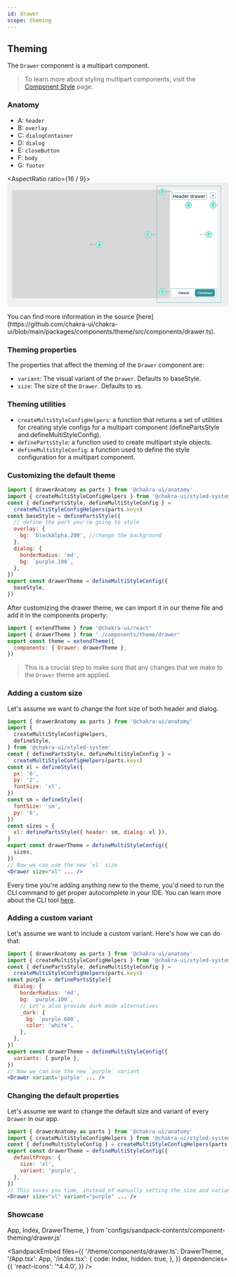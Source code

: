 ```yaml
---
id: drawer
scope: theming
---
```


## Theming

The `Drawer` component is a multipart component.

> To learn more about styling multipart components, visit the
> [Component Style](/docs/styled-system/component-style#styling-multipart-components)
> page.
### Anatomy

- A: `header`
- B: `overlay`
- C: `dialogContainer`
- D: `dialog`
- E: `closeButton`
- F: `body`
- G: `footer`

<AspectRatio ratio={16 / 9}>
<svg width="960" height="540" viewBox="0 0 960 540" fill="none" xmlns="http://www.w3.org/2000/svg">
<rect width="960" height="540" fill="#F0F0F0"/>
<path d="M910 33H20V503H910V33Z" fill="black" fill-opacity="0.1"/>
<path fill-rule="evenodd" clip-rule="evenodd" d="M386 270.5H362V269.5H386V270.5Z" fill="#319795"/>
<path d="M413 270C413 277.732 406.732 284 399 284C391.268 284 385 277.732 385 270C385 262.268 391.268 256 399 256C406.732 256 413 262.268 413 270Z" fill="#B2F5EA"/>
<path fill-rule="evenodd" clip-rule="evenodd" d="M399 283C406.18 283 412 277.18 412 270C412 262.82 406.18 257 399 257C391.82 257 386 262.82 386 270C386 277.18 391.82 283 399 283ZM399 284C406.732 284 413 277.732 413 270C413 262.268 406.732 256 399 256C391.268 256 385 262.268 385 270C385 277.732 391.268 284 399 284Z" fill="#319795"/>
<path d="M395.544 276V264.364H399.805C400.631 264.364 401.315 264.5 401.857 264.773C402.398 265.042 402.804 265.407 403.072 265.869C403.341 266.328 403.476 266.845 403.476 267.42C403.476 267.905 403.387 268.314 403.209 268.648C403.031 268.977 402.792 269.242 402.493 269.443C402.197 269.64 401.872 269.784 401.516 269.875V269.989C401.902 270.008 402.279 270.133 402.646 270.364C403.018 270.591 403.324 270.915 403.567 271.335C403.809 271.756 403.93 272.267 403.93 272.869C403.93 273.464 403.79 273.998 403.51 274.472C403.233 274.941 402.805 275.314 402.226 275.591C401.646 275.864 400.906 276 400.004 276H395.544ZM397.3 274.494H399.834C400.675 274.494 401.277 274.331 401.641 274.006C402.004 273.68 402.186 273.273 402.186 272.784C402.186 272.417 402.093 272.08 401.908 271.773C401.722 271.466 401.457 271.222 401.112 271.04C400.771 270.858 400.366 270.767 399.896 270.767H397.3V274.494ZM397.3 269.398H399.652C400.046 269.398 400.4 269.322 400.715 269.17C401.033 269.019 401.285 268.807 401.47 268.534C401.66 268.258 401.754 267.932 401.754 267.557C401.754 267.076 401.586 266.672 401.249 266.347C400.911 266.021 400.394 265.858 399.697 265.858H397.3V269.398Z" fill="#319795"/>
<path d="M361 272C362.105 272 363 271.105 363 270C363 268.895 362.105 268 361 268C359.895 268 359 268.895 359 270C359 271.105 359.895 272 361 272Z" fill="#319795"/>
<rect x="705" y="33" width="205" height="470" fill="white"/>
<path fill-rule="evenodd" clip-rule="evenodd" d="M796 464H736C733.239 464 731 466.239 731 469V489C731 491.761 733.239 494 736 494H796C798.761 494 801 491.761 801 489V469C801 466.239 798.761 464 796 464ZM736 463C732.686 463 730 465.686 730 469V489C730 492.314 732.686 495 736 495H796C799.314 495 802 492.314 802 489V469C802 465.686 799.314 463 796 463H736Z" fill="#E2E8F0"/>
<path d="M751.719 477.254H749.86C749.807 476.949 749.709 476.678 749.567 476.443C749.424 476.205 749.247 476.002 749.035 475.837C748.823 475.671 748.581 475.547 748.309 475.464C748.04 475.378 747.75 475.334 747.439 475.334C746.885 475.334 746.395 475.474 745.967 475.752C745.54 476.027 745.205 476.432 744.963 476.965C744.721 477.495 744.6 478.143 744.6 478.909C744.6 479.688 744.721 480.344 744.963 480.878C745.208 481.408 745.543 481.809 745.967 482.081C746.395 482.349 746.884 482.484 747.434 482.484C747.739 482.484 748.024 482.444 748.289 482.364C748.558 482.281 748.798 482.16 749.01 482.001C749.225 481.842 749.406 481.647 749.552 481.415C749.701 481.183 749.804 480.918 749.86 480.619L751.719 480.629C751.65 481.113 751.499 481.567 751.267 481.991C751.038 482.416 750.738 482.79 750.367 483.115C749.996 483.437 749.562 483.688 749.065 483.871C748.567 484.05 748.016 484.139 747.409 484.139C746.514 484.139 745.715 483.932 745.013 483.518C744.31 483.103 743.757 482.505 743.352 481.723C742.948 480.941 742.746 480.003 742.746 478.909C742.746 477.812 742.95 476.874 743.357 476.095C743.765 475.313 744.32 474.715 745.023 474.3C745.725 473.886 746.521 473.679 747.409 473.679C747.976 473.679 748.503 473.759 748.99 473.918C749.477 474.077 749.911 474.31 750.293 474.619C750.674 474.924 750.987 475.298 751.232 475.742C751.481 476.183 751.643 476.687 751.719 477.254Z" fill="#171923"/>
<path d="M755.526 484.154C755.043 484.154 754.607 484.068 754.219 483.896C753.834 483.72 753.53 483.461 753.304 483.12C753.082 482.779 752.971 482.358 752.971 481.857C752.971 481.426 753.051 481.07 753.21 480.788C753.369 480.507 753.586 480.281 753.861 480.112C754.136 479.943 754.446 479.816 754.791 479.729C755.139 479.64 755.498 479.575 755.869 479.535C756.317 479.489 756.68 479.448 756.958 479.411C757.237 479.371 757.439 479.312 757.565 479.232C757.694 479.149 757.759 479.022 757.759 478.849V478.82C757.759 478.445 757.648 478.155 757.426 477.95C757.204 477.744 756.884 477.641 756.466 477.641C756.025 477.641 755.676 477.737 755.417 477.93C755.162 478.122 754.99 478.349 754.9 478.611L753.22 478.372C753.352 477.908 753.571 477.52 753.876 477.209C754.181 476.894 754.554 476.659 754.994 476.503C755.435 476.344 755.923 476.264 756.456 476.264C756.824 476.264 757.19 476.307 757.555 476.393C757.919 476.48 758.253 476.622 758.554 476.821C758.856 477.017 759.098 477.283 759.28 477.621C759.466 477.959 759.558 478.382 759.558 478.889V484H757.828V482.951H757.769C757.659 483.163 757.505 483.362 757.306 483.548C757.111 483.73 756.864 483.877 756.566 483.99C756.271 484.099 755.924 484.154 755.526 484.154ZM755.994 482.832C756.355 482.832 756.668 482.76 756.933 482.618C757.199 482.472 757.402 482.28 757.545 482.041C757.691 481.803 757.764 481.542 757.764 481.261V480.361C757.707 480.407 757.611 480.45 757.475 480.49C757.343 480.53 757.194 480.565 757.028 480.594C756.862 480.624 756.698 480.651 756.536 480.674C756.373 480.697 756.232 480.717 756.113 480.734C755.845 480.77 755.604 480.83 755.392 480.913C755.18 480.995 755.013 481.111 754.89 481.261C754.767 481.406 754.706 481.595 754.706 481.827C754.706 482.159 754.827 482.409 755.069 482.578C755.311 482.747 755.619 482.832 755.994 482.832Z" fill="#171923"/>
<path d="M763.168 479.526V484H761.368V476.364H763.088V477.661H763.178C763.353 477.234 763.633 476.894 764.018 476.642C764.406 476.39 764.885 476.264 765.455 476.264C765.982 476.264 766.441 476.377 766.832 476.602C767.226 476.828 767.531 477.154 767.747 477.582C767.965 478.009 768.073 478.528 768.07 479.138V484H766.27V479.416C766.27 478.906 766.137 478.506 765.872 478.218C765.61 477.93 765.248 477.785 764.784 477.785C764.469 477.785 764.189 477.855 763.943 477.994C763.701 478.13 763.511 478.327 763.372 478.586C763.236 478.844 763.168 479.158 763.168 479.526Z" fill="#171923"/>
<path d="M773.23 484.149C772.468 484.149 771.813 483.982 771.267 483.647C770.723 483.312 770.304 482.85 770.009 482.26C769.717 481.667 769.571 480.984 769.571 480.212C769.571 479.436 769.72 478.752 770.019 478.158C770.317 477.562 770.738 477.098 771.281 476.766C771.828 476.432 772.475 476.264 773.22 476.264C773.84 476.264 774.389 476.379 774.866 476.607C775.347 476.833 775.729 477.152 776.014 477.567C776.299 477.978 776.462 478.458 776.502 479.009H774.781C774.712 478.641 774.546 478.334 774.284 478.089C774.026 477.84 773.679 477.716 773.245 477.716C772.877 477.716 772.554 477.815 772.276 478.014C771.997 478.21 771.78 478.491 771.624 478.859C771.472 479.227 771.396 479.668 771.396 480.182C771.396 480.702 771.472 481.15 771.624 481.524C771.777 481.895 771.991 482.182 772.266 482.384C772.544 482.583 772.871 482.683 773.245 482.683C773.51 482.683 773.747 482.633 773.956 482.533C774.168 482.431 774.346 482.283 774.488 482.091C774.631 481.899 774.728 481.665 774.781 481.39H776.502C776.458 481.93 776.299 482.409 776.024 482.827C775.749 483.241 775.375 483.566 774.901 483.801C774.427 484.033 773.87 484.149 773.23 484.149Z" fill="#171923"/>
<path d="M781.36 484.149C780.594 484.149 779.933 483.99 779.376 483.672C778.823 483.35 778.397 482.896 778.099 482.31C777.8 481.72 777.651 481.025 777.651 480.227C777.651 479.441 777.8 478.752 778.099 478.158C778.4 477.562 778.821 477.098 779.361 476.766C779.902 476.432 780.536 476.264 781.266 476.264C781.736 476.264 782.18 476.34 782.598 476.493C783.019 476.642 783.39 476.874 783.712 477.189C784.036 477.504 784.292 477.905 784.477 478.392C784.663 478.876 784.756 479.453 784.756 480.122V480.674H778.496V479.461H783.031C783.027 479.116 782.953 478.81 782.807 478.541C782.661 478.269 782.457 478.056 782.195 477.9C781.937 477.744 781.635 477.666 781.29 477.666C780.923 477.666 780.599 477.756 780.321 477.935C780.043 478.11 779.826 478.342 779.67 478.631C779.517 478.916 779.439 479.229 779.436 479.57V480.629C779.436 481.073 779.517 481.455 779.68 481.773C779.842 482.088 780.069 482.33 780.361 482.499C780.652 482.664 780.994 482.747 781.385 482.747C781.647 482.747 781.884 482.711 782.096 482.638C782.308 482.562 782.492 482.45 782.648 482.305C782.803 482.159 782.921 481.978 783.001 481.763L784.681 481.952C784.575 482.396 784.373 482.784 784.075 483.115C783.78 483.443 783.402 483.698 782.941 483.881C782.48 484.06 781.953 484.149 781.36 484.149Z" fill="#171923"/>
<path d="M788.078 473.818V484H786.278V473.818H788.078Z" fill="#171923"/>
<path d="M814 469C814 465.686 816.686 463 820 463H894C897.314 463 900 465.686 900 469V489C900 492.314 897.314 495 894 495H820C816.686 495 814 492.314 814 489V469Z" fill="#319795"/>
<path d="M835.719 477.254H833.86C833.807 476.949 833.709 476.678 833.567 476.443C833.424 476.205 833.247 476.002 833.035 475.837C832.823 475.671 832.581 475.547 832.309 475.464C832.04 475.378 831.75 475.335 831.439 475.335C830.885 475.335 830.395 475.474 829.967 475.752C829.54 476.027 829.205 476.432 828.963 476.965C828.721 477.495 828.6 478.143 828.6 478.909C828.6 479.688 828.721 480.344 828.963 480.878C829.208 481.408 829.543 481.809 829.967 482.081C830.395 482.349 830.884 482.484 831.434 482.484C831.739 482.484 832.024 482.444 832.289 482.364C832.558 482.281 832.798 482.161 833.01 482.001C833.225 481.842 833.406 481.647 833.552 481.415C833.701 481.183 833.804 480.918 833.86 480.619L835.719 480.629C835.65 481.113 835.499 481.567 835.267 481.991C835.038 482.416 834.738 482.79 834.367 483.115C833.996 483.437 833.562 483.688 833.065 483.871C832.567 484.05 832.016 484.139 831.409 484.139C830.514 484.139 829.715 483.932 829.013 483.518C828.31 483.103 827.757 482.505 827.352 481.723C826.948 480.941 826.746 480.003 826.746 478.909C826.746 477.812 826.95 476.874 827.357 476.095C827.765 475.313 828.32 474.715 829.023 474.3C829.725 473.886 830.521 473.679 831.409 473.679C831.976 473.679 832.503 473.759 832.99 473.918C833.477 474.077 833.911 474.31 834.293 474.619C834.674 474.924 834.987 475.298 835.232 475.742C835.481 476.183 835.643 476.687 835.719 477.254Z" fill="white"/>
<path d="M840.66 484.149C839.914 484.149 839.268 483.985 838.721 483.657C838.174 483.329 837.75 482.87 837.448 482.28C837.15 481.69 837.001 481 837.001 480.212C837.001 479.423 837.15 478.732 837.448 478.138C837.75 477.545 838.174 477.085 838.721 476.756C839.268 476.428 839.914 476.264 840.66 476.264C841.406 476.264 842.052 476.428 842.599 476.756C843.146 477.085 843.568 477.545 843.867 478.138C844.168 478.732 844.319 479.423 844.319 480.212C844.319 481 844.168 481.69 843.867 482.28C843.568 482.87 843.146 483.329 842.599 483.657C842.052 483.985 841.406 484.149 840.66 484.149ZM840.67 482.707C841.074 482.707 841.412 482.596 841.684 482.374C841.956 482.149 842.158 481.847 842.291 481.469C842.427 481.092 842.494 480.671 842.494 480.207C842.494 479.739 842.427 479.317 842.291 478.939C842.158 478.558 841.956 478.254 841.684 478.029C841.412 477.804 841.074 477.691 840.67 477.691C840.256 477.691 839.911 477.804 839.636 478.029C839.364 478.254 839.16 478.558 839.024 478.939C838.892 479.317 838.825 479.739 838.825 480.207C838.825 480.671 838.892 481.092 839.024 481.469C839.16 481.847 839.364 482.149 839.636 482.374C839.911 482.596 840.256 482.707 840.67 482.707Z" fill="white"/>
<path d="M847.646 479.526V484H845.847V476.364H847.567V477.661H847.656C847.832 477.234 848.112 476.894 848.496 476.642C848.884 476.39 849.363 476.264 849.933 476.264C850.46 476.264 850.919 476.377 851.31 476.602C851.705 476.828 852.01 477.154 852.225 477.582C852.444 478.009 852.552 478.528 852.548 479.138V484H850.749V479.416C850.749 478.906 850.616 478.506 850.351 478.218C850.089 477.93 849.726 477.786 849.262 477.786C848.947 477.786 848.667 477.855 848.422 477.994C848.18 478.13 847.989 478.327 847.85 478.586C847.714 478.844 847.646 479.158 847.646 479.526Z" fill="white"/>
<path d="M858.191 476.364V477.756H853.801V476.364H858.191ZM854.885 474.534H856.685V481.703C856.685 481.945 856.721 482.131 856.794 482.26C856.87 482.386 856.97 482.472 857.092 482.518C857.215 482.565 857.351 482.588 857.5 482.588C857.613 482.588 857.715 482.58 857.808 482.563C857.904 482.547 857.977 482.532 858.027 482.518L858.33 483.925C858.234 483.959 858.097 483.995 857.918 484.035C857.742 484.075 857.527 484.098 857.271 484.104C856.821 484.118 856.415 484.05 856.053 483.901C855.692 483.748 855.405 483.513 855.193 483.195C854.984 482.876 854.882 482.479 854.885 482.001V474.534Z" fill="white"/>
<path d="M859.696 484V476.364H861.496V484H859.696ZM860.601 475.28C860.316 475.28 860.071 475.185 859.865 474.996C859.66 474.804 859.557 474.574 859.557 474.305C859.557 474.034 859.66 473.803 859.865 473.614C860.071 473.422 860.316 473.326 860.601 473.326C860.889 473.326 861.135 473.422 861.337 473.614C861.542 473.803 861.645 474.034 861.645 474.305C861.645 474.574 861.542 474.804 861.337 474.996C861.135 475.185 860.889 475.28 860.601 475.28Z" fill="white"/>
<path d="M865.146 479.526V484H863.347V476.364H865.067V477.661H865.156C865.332 477.234 865.612 476.894 865.996 476.642C866.384 476.39 866.863 476.264 867.433 476.264C867.96 476.264 868.419 476.377 868.81 476.602C869.205 476.828 869.51 477.154 869.725 477.582C869.944 478.009 870.052 478.528 870.048 479.138V484H868.249V479.416C868.249 478.906 868.116 478.506 867.851 478.218C867.589 477.93 867.226 477.786 866.762 477.786C866.447 477.786 866.167 477.855 865.922 477.994C865.68 478.13 865.489 478.327 865.35 478.586C865.214 478.844 865.146 479.158 865.146 479.526Z" fill="white"/>
<path d="M876.745 480.788V476.364H878.545V484H876.8V482.643H876.72C876.548 483.07 876.264 483.42 875.87 483.692C875.479 483.964 874.997 484.099 874.423 484.099C873.923 484.099 873.48 483.988 873.096 483.766C872.715 483.541 872.416 483.214 872.201 482.787C871.986 482.356 871.878 481.836 871.878 481.226V476.364H873.678V480.947C873.678 481.431 873.81 481.816 874.075 482.101C874.34 482.386 874.688 482.528 875.119 482.528C875.384 482.528 875.641 482.464 875.89 482.335C876.138 482.205 876.342 482.013 876.501 481.758C876.664 481.499 876.745 481.176 876.745 480.788Z" fill="white"/>
<path d="M883.776 484.149C883.01 484.149 882.349 483.99 881.792 483.672C881.239 483.35 880.813 482.896 880.515 482.31C880.216 481.72 880.067 481.025 880.067 480.227C880.067 479.441 880.216 478.752 880.515 478.158C880.816 477.562 881.237 477.098 881.778 476.766C882.318 476.432 882.952 476.264 883.682 476.264C884.152 476.264 884.596 476.34 885.014 476.493C885.435 476.642 885.806 476.874 886.128 477.189C886.452 477.504 886.708 477.905 886.893 478.392C887.079 478.876 887.172 479.453 887.172 480.122V480.674H880.912V479.461H885.447C885.443 479.116 885.369 478.81 885.223 478.541C885.077 478.269 884.873 478.056 884.611 477.9C884.353 477.744 884.051 477.666 883.706 477.666C883.339 477.666 883.015 477.756 882.737 477.935C882.459 478.11 882.242 478.342 882.086 478.631C881.933 478.916 881.855 479.229 881.852 479.57V480.629C881.852 481.073 881.933 481.455 882.096 481.773C882.258 482.088 882.485 482.33 882.777 482.499C883.068 482.664 883.41 482.747 883.801 482.747C884.063 482.747 884.3 482.711 884.512 482.638C884.724 482.562 884.908 482.451 885.064 482.305C885.22 482.159 885.337 481.978 885.417 481.763L887.097 481.952C886.991 482.396 886.789 482.784 886.491 483.115C886.196 483.443 885.818 483.698 885.357 483.881C884.896 484.06 884.369 484.149 883.776 484.149Z" fill="white"/>
<path d="M906 460H710V499H906V460Z" stroke="#319795"/>
<path d="M658 474C658 466.268 664.268 460 672 460C679.732 460 686 466.268 686 474C686 481.732 679.732 488 672 488C664.268 488 658 481.732 658 474Z" fill="#B2F5EA"/>
<path fill-rule="evenodd" clip-rule="evenodd" d="M686 474H710V475H686V474Z" fill="#319795"/>
<path fill-rule="evenodd" clip-rule="evenodd" d="M672 461C664.82 461 659 466.82 659 474C659 481.18 664.82 487 672 487C679.18 487 685 481.18 685 474C685 466.82 679.18 461 672 461ZM672 460C664.268 460 658 466.268 658 474C658 481.732 664.268 488 672 488C679.732 488 686 481.732 686 474C686 466.268 679.732 460 672 460Z" fill="#319795"/>
<path d="M675.161 471.04C675.051 470.695 674.904 470.386 674.718 470.114C674.536 469.837 674.318 469.602 674.065 469.409C673.811 469.212 673.521 469.063 673.195 468.96C672.873 468.858 672.519 468.807 672.133 468.807C671.477 468.807 670.887 468.975 670.36 469.313C669.833 469.65 669.417 470.144 669.11 470.795C668.807 471.443 668.655 472.237 668.655 473.176C668.655 474.119 668.809 474.917 669.116 475.568C669.422 476.22 669.843 476.714 670.377 477.051C670.911 477.388 671.519 477.557 672.201 477.557C672.833 477.557 673.385 477.428 673.854 477.17C674.328 476.913 674.693 476.549 674.951 476.08C675.212 475.606 675.343 475.049 675.343 474.409L675.797 474.494H672.468V473.045H677.042V474.369C677.042 475.347 676.833 476.195 676.417 476.915C676.004 477.631 675.432 478.184 674.701 478.574C673.974 478.964 673.14 479.159 672.201 479.159C671.148 479.159 670.224 478.917 669.428 478.432C668.637 477.947 668.019 477.26 667.576 476.369C667.133 475.475 666.911 474.415 666.911 473.188C666.911 472.26 667.04 471.426 667.297 470.688C667.555 469.949 667.917 469.322 668.383 468.807C668.852 468.288 669.404 467.892 670.036 467.619C670.672 467.343 671.368 467.205 672.121 467.205C672.75 467.205 673.335 467.297 673.877 467.483C674.422 467.669 674.907 467.932 675.332 468.273C675.76 468.614 676.114 469.019 676.394 469.489C676.674 469.955 676.864 470.472 676.962 471.04H675.161Z" fill="#319795"/>
<path fill-rule="evenodd" clip-rule="evenodd" d="M837 225.5H861V226.5H837V225.5Z" fill="#319795"/>
<path d="M860 226C860 218.268 866.268 212 874 212C881.732 212 888 218.268 888 226C888 233.732 881.732 240 874 240C866.268 240 860 233.732 860 226Z" fill="#B2F5EA"/>
<path fill-rule="evenodd" clip-rule="evenodd" d="M874 213C866.82 213 861 218.82 861 226C861 233.18 866.82 239 874 239C881.18 239 887 233.18 887 226C887 218.82 881.18 213 874 213ZM874 212C866.268 212 860 218.268 860 226C860 233.732 866.268 240 874 240C881.732 240 888 233.732 888 226C888 218.268 881.732 212 874 212Z" fill="#319795"/>
<path d="M870.591 231V219.364H877.807V220.875H872.347V224.42H877.29V225.926H872.347V231H870.591Z" fill="#319795"/>
<path d="M837 228C838.105 228 839 227.105 839 226C839 224.895 838.105 224 837 224C835.895 224 835 224.895 835 226C835 227.105 835.895 228 837 228Z" fill="#319795"/>
<path fill-rule="evenodd" clip-rule="evenodd" d="M787 85V74H786V85H787Z" fill="#319795"/>
<path d="M772 99C772 91.268 778.268 85 786 85C793.732 85 800 91.268 800 99C800 106.732 793.732 113 786 113C778.268 113 772 106.732 772 99Z" fill="#B2F5EA"/>
<path fill-rule="evenodd" clip-rule="evenodd" d="M786 86C778.82 86 773 91.82 773 99C773 106.18 778.82 112 786 112C793.18 112 799 106.18 799 99C799 91.82 793.18 86 786 86ZM786 85C778.268 85 772 91.268 772 99C772 106.732 778.268 113 786 113C793.732 113 800 106.732 800 99C800 91.268 793.732 85 786 85Z" fill="#319795"/>
<path d="M782.66 104H780.796L784.984 92.364H787.012L791.2 104H789.336L786.046 94.477H785.955L782.66 104ZM782.972 99.443H789.018V100.92H782.972V99.443Z" fill="#319795"/>
<path d="M864 45H713V74H864V45Z" stroke="#319795"/>
<path fill-rule="evenodd" clip-rule="evenodd" d="M710 40.5H686V39.5H710V40.5Z" fill="#319795"/>
<path d="M713 40C713 38.8954 712.105 38 711 38C709.895 38 709 38.8954 709 40C709 41.1046 709.895 42 711 42C712.105 42 713 41.1046 713 40Z" fill="#319795"/>
<path d="M658 40C658 32.268 664.268 26 672 26C679.732 26 686 32.268 686 40C686 47.732 679.732 54 672 54C664.268 54 658 47.732 658 40Z" fill="#B2F5EA"/>
<path fill-rule="evenodd" clip-rule="evenodd" d="M672 27C664.82 27 659 32.82 659 40C659 47.18 664.82 53 672 53C679.18 53 685 47.18 685 40C685 32.82 679.18 27 672 27ZM672 26C664.268 26 658 32.268 658 40C658 47.732 664.268 54 672 54C679.732 54 686 47.732 686 40C686 32.268 679.732 26 672 26Z" fill="#319795"/>
<path d="M671.272 45H667.505V33.364H671.391C672.532 33.364 673.511 33.597 674.329 34.063C675.147 34.525 675.774 35.189 676.21 36.057C676.649 36.92 676.869 37.956 676.869 39.165C676.869 40.377 676.647 41.419 676.204 42.29C675.764 43.161 675.128 43.831 674.295 44.301C673.461 44.767 672.454 45 671.272 45ZM669.261 43.466H671.175C672.062 43.466 672.799 43.299 673.386 42.966C673.973 42.629 674.412 42.142 674.704 41.506C674.996 40.866 675.141 40.085 675.141 39.165C675.141 38.252 674.996 37.477 674.704 36.841C674.416 36.205 673.986 35.722 673.414 35.392C672.842 35.063 672.132 34.898 671.283 34.898H669.261V43.466Z" fill="#319795"/>
<path fill-rule="evenodd" clip-rule="evenodd" d="M892 85V68H893V85H892Z" fill="#319795"/>
<path d="M903.5 45H880.5V68H903.5V45Z" stroke="#319795"/>
<path d="M892 55.557L895.3 52.257L896.243 53.2L892.943 56.5L896.243 59.8L895.3 60.743L892 57.443L888.7 60.743L887.757 59.8L891.057 56.5L887.757 53.2L888.7 52.257L892 55.557Z" fill="#2D3748"/>
<path d="M719.761 67V52.4545H721.523V58.9318H729.278V52.4545H731.04V67H729.278V60.4943H721.523V67H719.761ZM738.913 67.2273C737.862 67.2273 736.955 66.9953 736.192 66.5312C735.435 66.0625 734.85 65.4091 734.438 64.571C734.031 63.7282 733.827 62.7481 733.827 61.6307C733.827 60.5133 734.031 59.5284 734.438 58.6761C734.85 57.8191 735.423 57.1515 736.157 56.6733C736.896 56.1903 737.757 55.9489 738.742 55.9489C739.31 55.9489 739.871 56.0436 740.425 56.233C740.979 56.4223 741.484 56.7301 741.938 57.1562C742.393 57.5777 742.755 58.1364 743.025 58.8324C743.295 59.5284 743.43 60.3854 743.43 61.4034V62.1136H735.021V60.6648H741.725C741.725 60.0492 741.602 59.5 741.356 59.017C741.114 58.5341 740.769 58.1529 740.319 57.8736C739.874 57.5942 739.348 57.4545 738.742 57.4545C738.075 57.4545 737.497 57.6203 737.009 57.9517C736.526 58.2784 736.155 58.7045 735.894 59.2301C735.634 59.7557 735.504 60.3191 735.504 60.9205V61.8864C735.504 62.7102 735.646 63.4086 735.93 63.9815C736.219 64.5497 736.619 64.983 737.13 65.2812C737.641 65.5748 738.236 65.7216 738.913 65.7216C739.353 65.7216 739.751 65.66 740.106 65.5369C740.466 65.4091 740.776 65.2197 741.036 64.9688C741.297 64.7131 741.498 64.3958 741.64 64.017L743.259 64.4716C743.089 65.0208 742.802 65.5038 742.4 65.9205C741.997 66.3324 741.5 66.6544 740.908 66.8864C740.317 67.1136 739.651 67.2273 738.913 67.2273ZM749.19 67.2557C748.498 67.2557 747.871 67.1255 747.308 66.8651C746.744 66.5999 746.297 66.2188 745.965 65.7216C745.634 65.2197 745.468 64.6136 745.468 63.9034C745.468 63.2784 745.591 62.7718 745.837 62.3835C746.084 61.9905 746.413 61.6828 746.825 61.4602C747.237 61.2377 747.691 61.072 748.188 60.9631C748.69 60.8494 749.194 60.7595 749.701 60.6932C750.364 60.608 750.901 60.544 751.313 60.5014C751.73 60.4541 752.033 60.3759 752.222 60.267C752.416 60.1581 752.513 59.9687 752.513 59.6989V59.642C752.513 58.9413 752.322 58.3968 751.938 58.0085C751.559 57.6203 750.984 57.4261 750.212 57.4261C749.412 57.4261 748.785 57.6013 748.33 57.9517C747.876 58.3021 747.556 58.6761 747.371 59.0739L745.781 58.5057C746.065 57.8428 746.443 57.3267 746.917 56.9574C747.395 56.5833 747.916 56.3229 748.479 56.1761C749.048 56.0246 749.606 55.9489 750.156 55.9489C750.506 55.9489 750.908 55.9915 751.363 56.0767C751.822 56.1572 752.265 56.3253 752.691 56.581C753.122 56.8366 753.479 57.2225 753.763 57.7386C754.048 58.2547 754.19 58.946 754.19 59.8125V67H752.513V65.5227H752.428C752.315 65.7595 752.125 66.0128 751.86 66.2827C751.595 66.5526 751.242 66.7822 750.802 66.9716C750.362 67.161 749.824 67.2557 749.19 67.2557ZM749.445 65.75C750.108 65.75 750.667 65.6198 751.121 65.3594C751.581 65.099 751.926 64.7628 752.158 64.3509C752.395 63.9389 752.513 63.5057 752.513 63.0511V61.517C752.442 61.6023 752.286 61.6804 752.045 61.7514C751.808 61.8177 751.533 61.8769 751.221 61.929C750.913 61.9763 750.612 62.0189 750.319 62.0568C750.03 62.09 749.796 62.1184 749.616 62.142C749.18 62.1989 748.773 62.2912 748.394 62.419C748.02 62.5421 747.717 62.7292 747.485 62.9801C747.258 63.2263 747.144 63.5625 747.144 63.9886C747.144 64.571 747.36 65.0114 747.79 65.3097C748.226 65.6032 748.778 65.75 749.445 65.75ZM761.368 67.2273C760.459 67.2273 759.657 66.9976 758.961 66.5384C758.265 66.0743 757.72 65.4209 757.327 64.5781C756.934 63.7306 756.738 62.7292 756.738 61.5739C756.738 60.428 756.934 59.4337 757.327 58.5909C757.72 57.7481 758.267 57.0971 758.968 56.6378C759.668 56.1785 760.478 55.9489 761.397 55.9489C762.107 55.9489 762.668 56.0672 763.08 56.304C763.497 56.536 763.814 56.8011 764.032 57.0994C764.254 57.393 764.427 57.6345 764.55 57.8239H764.692V52.4545H766.368V67H764.749V65.3239H764.55C764.427 65.5227 764.252 65.7737 764.025 66.0767C763.797 66.375 763.473 66.6425 763.051 66.8793C762.63 67.1113 762.069 67.2273 761.368 67.2273ZM761.596 65.7216C762.268 65.7216 762.836 65.5464 763.3 65.196C763.764 64.8409 764.117 64.3509 764.358 63.7259C764.6 63.0961 764.721 62.3693 764.721 61.5455C764.721 60.7311 764.602 60.0185 764.365 59.4077C764.129 58.7921 763.778 58.3139 763.314 57.973C762.85 57.6274 762.277 57.4545 761.596 57.4545C760.885 57.4545 760.293 57.6368 759.82 58.0014C759.351 58.3613 758.998 58.8513 758.762 59.4716C758.53 60.0871 758.414 60.7784 758.414 61.5455C758.414 62.322 758.532 63.0275 758.769 63.6619C759.01 64.2917 759.365 64.7936 759.834 65.1676C760.308 65.5369 760.895 65.7216 761.596 65.7216ZM774.245 67.2273C773.194 67.2273 772.287 66.9953 771.525 66.5312C770.767 66.0625 770.182 65.4091 769.77 64.571C769.363 63.7282 769.159 62.7481 769.159 61.6307C769.159 60.5133 769.363 59.5284 769.77 58.6761C770.182 57.8191 770.755 57.1515 771.489 56.6733C772.228 56.1903 773.089 55.9489 774.074 55.9489C774.642 55.9489 775.203 56.0436 775.757 56.233C776.311 56.4223 776.816 56.7301 777.27 57.1562C777.725 57.5777 778.087 58.1364 778.357 58.8324C778.627 59.5284 778.762 60.3854 778.762 61.4034V62.1136H770.353V60.6648H777.057C777.057 60.0492 776.934 59.5 776.688 59.017C776.446 58.5341 776.101 58.1529 775.651 57.8736C775.206 57.5942 774.68 57.4545 774.074 57.4545C773.407 57.4545 772.829 57.6203 772.341 57.9517C771.858 58.2784 771.487 58.7045 771.226 59.2301C770.966 59.7557 770.836 60.3191 770.836 60.9205V61.8864C770.836 62.7102 770.978 63.4086 771.262 63.9815C771.551 64.5497 771.951 64.983 772.462 65.2812C772.973 65.5748 773.568 65.7216 774.245 65.7216C774.685 65.7216 775.083 65.66 775.438 65.5369C775.798 65.4091 776.108 65.2197 776.368 64.9688C776.629 64.7131 776.83 64.3958 776.972 64.017L778.591 64.4716C778.421 65.0208 778.134 65.5038 777.732 65.9205C777.329 66.3324 776.832 66.6544 776.24 66.8864C775.649 67.1136 774.983 67.2273 774.245 67.2273ZM781.311 67V56.0909H782.931V57.7386H783.044C783.243 57.1989 783.603 56.7609 784.124 56.4247C784.645 56.0885 785.232 55.9205 785.885 55.9205C786.008 55.9205 786.162 55.9228 786.347 55.9276C786.532 55.9323 786.671 55.9394 786.766 55.9489V57.6534C786.709 57.6392 786.579 57.6179 786.375 57.5895C786.176 57.5563 785.966 57.5398 785.743 57.5398C785.213 57.5398 784.739 57.651 784.323 57.8736C783.911 58.0914 783.584 58.3944 783.343 58.7827C783.106 59.1662 782.988 59.6042 782.988 60.0966V67H781.311ZM798.497 67.2273C797.588 67.2273 796.786 66.9976 796.089 66.5384C795.393 66.0743 794.849 65.4209 794.456 64.5781C794.063 63.7306 793.866 62.7292 793.866 61.5739C793.866 60.428 794.063 59.4337 794.456 58.5909C794.849 57.7481 795.396 57.0971 796.097 56.6378C796.797 56.1785 797.607 55.9489 798.526 55.9489C799.236 55.9489 799.797 56.0672 800.209 56.304C800.625 56.536 800.943 56.8011 801.161 57.0994C801.383 57.393 801.556 57.6345 801.679 57.8239H801.821V52.4545H803.497V67H801.878V65.3239H801.679C801.556 65.5227 801.381 65.7737 801.153 66.0767C800.926 66.375 800.602 66.6425 800.18 66.8793C799.759 67.1113 799.198 67.2273 798.497 67.2273ZM798.724 65.7216C799.397 65.7216 799.965 65.5464 800.429 65.196C800.893 64.8409 801.246 64.3509 801.487 63.7259C801.729 63.0961 801.849 62.3693 801.849 61.5455C801.849 60.7311 801.731 60.0185 801.494 59.4077C801.258 58.7921 800.907 58.3139 800.443 57.973C799.979 57.6274 799.406 57.4545 798.724 57.4545C798.014 57.4545 797.422 57.6368 796.949 58.0014C796.48 58.3613 796.127 58.8513 795.891 59.4716C795.659 60.0871 795.543 60.7784 795.543 61.5455C795.543 62.322 795.661 63.0275 795.898 63.6619C796.139 64.2917 796.494 64.7936 796.963 65.1676C797.437 65.5369 798.024 65.7216 798.724 65.7216ZM806.8 67V56.0909H808.419V57.7386H808.533C808.732 57.1989 809.091 56.7609 809.612 56.4247C810.133 56.0885 810.72 55.9205 811.374 55.9205C811.497 55.9205 811.651 55.9228 811.835 55.9276C812.02 55.9323 812.16 55.9394 812.254 55.9489V57.6534C812.197 57.6392 812.067 57.6179 811.864 57.5895C811.665 57.5563 811.454 57.5398 811.232 57.5398C810.701 57.5398 810.228 57.651 809.811 57.8736C809.399 58.0914 809.072 58.3944 808.831 58.7827C808.594 59.1662 808.476 59.6042 808.476 60.0966V67H806.8ZM817.451 67.2557C816.76 67.2557 816.133 67.1255 815.569 66.8651C815.006 66.5999 814.558 66.2188 814.227 65.7216C813.895 65.2197 813.73 64.6136 813.73 63.9034C813.73 63.2784 813.853 62.7718 814.099 62.3835C814.345 61.9905 814.674 61.6828 815.086 61.4602C815.498 61.2377 815.953 61.072 816.45 60.9631C816.952 60.8494 817.456 60.7595 817.963 60.6932C818.626 60.608 819.163 60.544 819.575 60.5014C819.992 60.4541 820.295 60.3759 820.484 60.267C820.678 60.1581 820.775 59.9687 820.775 59.6989V59.642C820.775 58.9413 820.583 58.3968 820.2 58.0085C819.821 57.6203 819.246 57.4261 818.474 57.4261C817.674 57.4261 817.047 57.6013 816.592 57.9517C816.137 58.3021 815.818 58.6761 815.633 59.0739L814.042 58.5057C814.326 57.8428 814.705 57.3267 815.179 56.9574C815.657 56.5833 816.178 56.3229 816.741 56.1761C817.309 56.0246 817.868 55.9489 818.417 55.9489C818.768 55.9489 819.17 55.9915 819.625 56.0767C820.084 56.1572 820.527 56.3253 820.953 56.581C821.384 56.8366 821.741 57.2225 822.025 57.7386C822.309 58.2547 822.451 58.946 822.451 59.8125V67H820.775V65.5227H820.69C820.576 65.7595 820.387 66.0128 820.122 66.2827C819.857 66.5526 819.504 66.7822 819.064 66.9716C818.623 67.161 818.086 67.2557 817.451 67.2557ZM817.707 65.75C818.37 65.75 818.929 65.6198 819.383 65.3594C819.842 65.099 820.188 64.7628 820.42 64.3509C820.657 63.9389 820.775 63.5057 820.775 63.0511V61.517C820.704 61.6023 820.548 61.6804 820.306 61.7514C820.07 61.8177 819.795 61.8769 819.483 61.929C819.175 61.9763 818.874 62.0189 818.581 62.0568C818.292 62.09 818.057 62.1184 817.877 62.142C817.442 62.1989 817.035 62.2912 816.656 62.419C816.282 62.5421 815.979 62.7292 815.747 62.9801C815.52 63.2263 815.406 63.5625 815.406 63.9886C815.406 64.571 815.621 65.0114 816.052 65.3097C816.488 65.6032 817.039 65.75 817.707 65.75ZM827.982 67L824.658 56.0909H826.42L828.778 64.4432H828.891L831.221 56.0909H833.011L835.312 64.4148H835.425L837.783 56.0909H839.545L836.221 67H834.573L832.187 58.6193H832.016L829.63 67H827.982ZM845.963 67.2273C844.912 67.2273 844.006 66.9953 843.243 66.5312C842.486 66.0625 841.901 65.4091 841.489 64.571C841.082 63.7282 840.878 62.7481 840.878 61.6307C840.878 60.5133 841.082 59.5284 841.489 58.6761C841.901 57.8191 842.474 57.1515 843.208 56.6733C843.946 56.1903 844.808 55.9489 845.793 55.9489C846.361 55.9489 846.922 56.0436 847.476 56.233C848.03 56.4223 848.534 56.7301 848.989 57.1562C849.444 57.5777 849.806 58.1364 850.076 58.8324C850.346 59.5284 850.48 60.3854 850.48 61.4034V62.1136H842.071V60.6648H848.776C848.776 60.0492 848.653 59.5 848.407 59.017C848.165 58.5341 847.819 58.1529 847.37 57.8736C846.925 57.5942 846.399 57.4545 845.793 57.4545C845.125 57.4545 844.548 57.6203 844.06 57.9517C843.577 58.2784 843.205 58.7045 842.945 59.2301C842.685 59.7557 842.554 60.3191 842.554 60.9205V61.8864C842.554 62.7102 842.696 63.4086 842.98 63.9815C843.269 64.5497 843.669 64.983 844.181 65.2812C844.692 65.5748 845.286 65.7216 845.963 65.7216C846.404 65.7216 846.801 65.66 847.157 65.5369C847.516 65.4091 847.827 65.2197 848.087 64.9688C848.347 64.7131 848.549 64.3958 848.691 64.017L850.31 64.4716C850.14 65.0208 849.853 65.5038 849.451 65.9205C849.048 66.3324 848.551 66.6544 847.959 66.8864C847.367 67.1136 846.702 67.2273 845.963 67.2273ZM853.03 67V56.0909H854.65V57.7386H854.763C854.962 57.1989 855.322 56.7609 855.843 56.4247C856.364 56.0885 856.951 55.9205 857.604 55.9205C857.727 55.9205 857.881 55.9228 858.066 55.9276C858.25 55.9323 858.39 55.9394 858.485 55.9489V57.6534C858.428 57.6392 858.298 57.6179 858.094 57.5895C857.895 57.5563 857.685 57.5398 857.462 57.5398C856.932 57.5398 856.458 57.651 856.042 57.8736C855.63 58.0914 855.303 58.3944 855.061 58.7827C854.825 59.1662 854.706 59.6042 854.706 60.0966V67H853.03Z" fill="black"/>
<rect x="648.5" y="15.5" width="278" height="505" stroke="#319795"/>
<path fill-rule="evenodd" clip-rule="evenodd" d="M648 227H624V226H648V227Z" fill="#319795"/>
<path d="M596 226C596 218.268 602.268 212 610 212C617.732 212 624 218.268 624 226C624 233.732 617.732 240 610 240C602.268 240 596 233.732 596 226Z" fill="#B2F5EA"/>
<path fill-rule="evenodd" clip-rule="evenodd" d="M610 213C602.82 213 597 218.82 597 226C597 233.18 602.82 239 610 239C617.18 239 623 233.18 623 226C623 218.82 617.18 213 610 213ZM610 212C602.268 212 596 218.268 596 226C596 233.732 602.268 240 610 240C617.732 240 624 233.732 624 226C624 218.268 617.732 212 610 212Z" fill="#319795"/>
<path d="M615.06 223.148H613.288C613.219 222.769 613.093 222.436 612.907 222.148C612.721 221.86 612.494 221.616 612.225 221.415C611.956 221.214 611.655 221.062 611.322 220.96C610.992 220.858 610.642 220.807 610.271 220.807C609.6 220.807 609 220.975 608.469 221.312C607.943 221.65 607.526 222.144 607.219 222.795C606.916 223.447 606.765 224.242 606.765 225.182C606.765 226.129 606.916 226.928 607.219 227.579C607.526 228.231 607.945 228.724 608.475 229.057C609.005 229.39 609.602 229.557 610.265 229.557C610.632 229.557 610.981 229.508 611.31 229.409C611.644 229.307 611.945 229.157 612.214 228.96C612.483 228.763 612.71 228.523 612.896 228.239C613.085 227.951 613.216 227.621 613.288 227.25L615.06 227.256C614.966 227.828 614.782 228.354 614.509 228.835C614.24 229.312 613.894 229.725 613.469 230.074C613.049 230.418 612.568 230.686 612.026 230.875C611.485 231.064 610.894 231.159 610.254 231.159C609.246 231.159 608.348 230.92 607.56 230.443C606.773 229.962 606.151 229.275 605.697 228.381C605.246 227.487 605.021 226.42 605.021 225.182C605.021 223.939 605.248 222.873 605.702 221.983C606.157 221.089 606.778 220.403 607.566 219.926C608.354 219.445 609.25 219.204 610.254 219.204C610.871 219.204 611.447 219.294 611.981 219.472C612.519 219.646 613.002 219.903 613.43 220.244C613.858 220.581 614.212 220.994 614.492 221.483C614.773 221.968 614.962 222.523 615.06 223.148Z" fill="#319795"/>
<path d="M879 99C879 91.268 885.268 85 893 85C900.732 85 907 91.268 907 99C907 106.732 900.732 113 893 113C885.268 113 879 106.732 879 99Z" fill="#B2F5EA"/>
<path fill-rule="evenodd" clip-rule="evenodd" d="M893 86C885.82 86 880 91.82 880 99C880 106.18 885.82 112 893 112C900.18 112 906 106.18 906 99C906 91.82 900.18 86 893 86ZM893 85C885.268 85 879 91.268 879 99C879 106.732 885.268 113 893 113C900.732 113 907 106.732 907 99C907 91.268 900.732 85 893 85Z" fill="#319795"/>
<path d="M889.458 104V92.364H896.753V93.875H891.214V97.42H896.373V98.926H891.214V102.489H896.822V104H889.458Z" fill="#319795"/>
</svg>

</AspectRatio>
You can find more information in the source
[here](https://github.com/chakra-ui/chakra-ui/blob/main/packages/components/theme/src/components/drawer.ts).

### Theming properties

The properties that affect the theming of the `Drawer` component are:

- `variant`: The visual variant of the `Drawer`. Defaults to baseStyle.
- `size`: The size of the `Drawer`. Defaults to xs.

### Theming utilities

- `createMultiStyleConfigHelpers`: a function that returns a set of utilities
  for creating style configs for a multipart component (definePartsStyle and
  defineMultiStyleConfig).
- `definePartsStyle`: a function used to create multipart style objects.
- `defineMultiStyleConfig`: a function used to define the style configuration
  for a multipart component.

### Customizing the default theme

```jsx live=false
import { drawerAnatomy as parts } from '@chakra-ui/anatomy'
import { createMultiStyleConfigHelpers } from '@chakra-ui/styled-system'
const { definePartsStyle, defineMultiStyleConfig } =
  createMultiStyleConfigHelpers(parts.keys)
const baseStyle = definePartsStyle({
  // define the part you're going to style
  overlay: {
    bg: 'blackAlpha.200', //change the background
  },
  dialog: {
    borderRadius: 'md',
    bg: `purple.100`,
  },
})
export const drawerTheme = defineMultiStyleConfig({
  baseStyle,
})
```

After customizing the drawer theme, we can import it in our theme file and add it
in the components property:

```jsx live=false
import { extendTheme } from '@chakra-ui/react'
import { drawerTheme } from './components/theme/drawer'
export const theme = extendTheme({
  components: { Drawer: drawerTheme },
})
```

> This is a crucial step to make sure that any changes that we make to the
> `Drawer` theme are applied.
### Adding a custom size

Let's assume we want to change the font size of both header and dialog.

```jsx live=false
import { drawerAnatomy as parts } from '@chakra-ui/anatomy'
import {
  createMultiStyleConfigHelpers,
  defineStyle,
} from '@chakra-ui/styled-system'
const { definePartsStyle, defineMultiStyleConfig } =
  createMultiStyleConfigHelpers(parts.keys)
const xl = defineStyle({
  px: '6',
  py: '2',
  fontSize: 'xl',
})
const sm = defineStyle({
  fontSize: 'sm',
  py: '6',
})
const sizes = {
  xl: definePartsStyle({ header: sm, dialog: xl }),
}
export const drawerTheme = defineMultiStyleConfig({
  sizes,
})
// Now we can use the new `xl` size
<Drawer size="xl" ... />
```

Every time you're adding anything new to the theme, you'd need to run the CLI
command to get proper autocomplete in your IDE. You can learn more about the CLI
tool [here](/docs/styled-system/cli).

### Adding a custom variant

Let's assume we want to include a custom variant. Here's how we can do that:

```jsx live=false
import { drawerAnatomy as parts } from '@chakra-ui/anatomy'
import { createMultiStyleConfigHelpers } from '@chakra-ui/styled-system'
const { definePartsStyle, defineMultiStyleConfig } =
  createMultiStyleConfigHelpers(parts.keys)
const purple = definePartsStyle({
  dialog: {
    borderRadius: 'md',
    bg: `purple.100`,
    // Let's also provide dark mode alternatives
    _dark: {
      bg: `purple.600`,
      color: 'white',
    },
  },
})
export const drawerTheme = defineMultiStyleConfig({
  variants: { purple },
})
// Now we can use the new `purple` variant
<Drawer variant='purple' ... />
```

### Changing the default properties

Let's assume we want to change the default size and variant of every `Drawer` in
our app.

```jsx live=false
import { drawerAnatomy as parts } from '@chakra-ui/anatomy'
import { createMultiStyleConfigHelpers } from '@chakra-ui/styled-system'
const { defineMultiStyleConfig } = createMultiStyleConfigHelpers(parts.keys)
export const drawerTheme = defineMultiStyleConfig({
  defaultProps: {
    size: 'xl',
    variant: 'purple',
  },
})
// This saves you time, instead of manually setting the size and variant every time you use an Drawer:
<Drawer size="xl" variant="purple" ... />
```

### Showcase

  App,
  Index,
  DrawerTheme,
} from 'configs/sandpack-contents/component-theming/drawer.js'

<SandpackEmbed
  files={{
    '/theme/components/drawer.ts': DrawerTheme,
    '/App.tsx': App,
    '/index.tsx': {
      code: Index,
      hidden: true,
    },
  }}
  dependencies={{
    'react-icons': '^4.4.0',
  }}
/>
